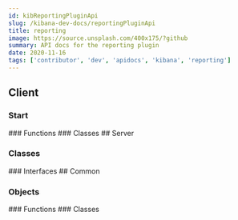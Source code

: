 ```yaml
---
id: kibReportingPluginApi
slug: /kibana-dev-docs/reportingPluginApi
title: reporting
image: https://source.unsplash.com/400x175/?github
summary: API docs for the reporting plugin
date: 2020-11-16
tags: ['contributor', 'dev', 'apidocs', 'kibana', 'reporting']
---
```



## Client

### Start
<DocDefinitionList data={[reportingObj.client.start]}/>
### Functions
<DocDefinitionList data={reportingObj.client.functions}/>
### Classes
<DocDefinitionList data={reportingObj.client.classes}/>
## Server

### Classes
<DocDefinitionList data={reportingObj.server.classes}/>
### Interfaces
<DocDefinitionList data={reportingObj.server.interfaces}/>
## Common

### Objects
<DocDefinitionList data={reportingObj.common.objects}/>
### Functions
<DocDefinitionList data={reportingObj.common.functions}/>
### Classes
<DocDefinitionList data={reportingObj.common.classes}/>
